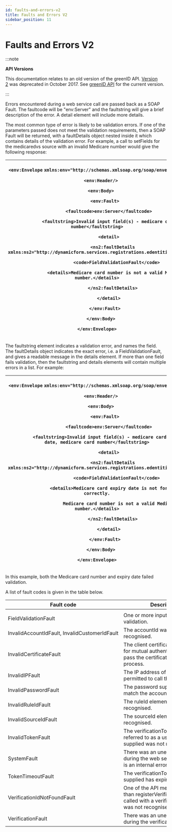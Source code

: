 ```yaml
---
id: faults-and-errors-v2
title: Faults and Errors V2
sidebar_position: 11
---
```


# Faults and Errors V2

:::note

**API Versions**

This documentation relates to an old version of the greenID API. [Version 2](https://vixverify.atlassian.net/wiki/display/GREEN/Version+2+greenID+API) was deprecated in October 2017. See [greenID API](https://vixverify.atlassian.net/wiki/spaces/GREEN/pages/8880212/greenID+API) for the current version.

:::

Errors encountered during a web service call are passed back as a SOAP Fault. The faultcode will be "env\:Server" and the faultstring will give a brief description of the error. A detail element will include more details.

The most common type of error is likely to be validation errors. If one of the parameters passed does not meet the validation requirements, then a SOAP Fault will be returned, with a faultDetails object nested inside it which contains details of the validation error. For example, a call to setFields for the medicaredvs source with an invalid Medicare number would give the following response:

| <p>`<env:Envelope` `xmlns:env="http://schemas.xmlsoap.org/soap/envelope/">`</p><p>`   <env:Header/>`</p><p>`   <env:Body>`</p><p>`      <env:Fault>`</p><p>`         <faultcode>env:Server</faultcode>`</p><p>`         <faultstring>Invalid input field(s) - medicare card number</faultstring>`</p><p>`         <detail>`</p><p>`            <ns2:faultDetails` `xmlns:ns2="http://dynamicform.services.registrations.edentiti.com/">`</p><p>`               <code>FieldValidationFault</code>`</p><p>`               <details>Medicare card number is not a valid Medicare number.</details>`</p><p>`            </ns2:faultDetails>`</p><p>`         </detail>`</p><p>`      </env:Fault>`</p><p>`   </env:Body>`</p><p>`</env:Envelope>`</p> |
| ------------------------------------------------------------------------------------------------------------------------------------------------------------------------------------------------------------------------------------------------------------------------------------------------------------------------------------------------------------------------------------------------------------------------------------------------------------------------------------------------------------------------------------------------------------------------------------------------------------------------------------------------------------------------------------------------------------------------------------------------- |

The faultstring element indicates a validation error, and names the field. The faultDetails object indicates the exact error, i.e. a FieldValidationFault, and gives a readable message in the details element. If more than one field fails validation, then the faultstring and details elements will contain multiple errors in a list. For example:

| <p>`<env:Envelope` `xmlns:env="http://schemas.xmlsoap.org/soap/envelope/">`</p><p>`   <env:Header/>`</p><p>`   <env:Body>`</p><p>`      <env:Fault>`</p><p>`         <faultcode>env:Server</faultcode>`</p><p>`         <faultstring>Invalid input field(s) - medicare card expiry date, medicare card number</faultstring>`</p><p>`         <detail>`</p><p>`            <ns2:faultDetails` `xmlns:ns2="http://dynamicform.services.registrations.edentiti.com/">`</p><p>`               <code>FieldValidationFault</code>`</p><p>`               <details>Medicare card expiry date is not formatted correctly.`</p><p>`                  Medicare card number is not a valid Medicare number.</details>`</p><p>`            </ns2:faultDetails>`</p><p>`         </detail>`</p><p>`      </env:Fault>`</p><p>`   </env:Body>`</p><p>`</env:Envelope>`</p> |
| ------------------------------------------------------------------------------------------------------------------------------------------------------------------------------------------------------------------------------------------------------------------------------------------------------------------------------------------------------------------------------------------------------------------------------------------------------------------------------------------------------------------------------------------------------------------------------------------------------------------------------------------------------------------------------------------------------------------------------------------------------------------------------------------------------------------------------------------------------------ |

In this example, both the Medicare card number and expiry date failed validation.

A list of fault codes is given in the table below.

| **Fault code**                                | **Description**                                                                                                  |
| --------------------------------------------- | ---------------------------------------------------------------------------------------------------------------- |
|                                               |                                                                                                                  |
| FieldValidationFault                          | One or more input fields failed validation.                                                                      |
| InvalidAccountIdFault, InvalidCustomerIdFault | The accountId was not recognised.                                                                                |
| InvalidCertificateFault                       | The client certificate presented for mutual authentication did not pass the certificate checking process.        |
| InvalidIPFault                                | The IP address of the client is not permitted to call the web service.                                           |
| InvalidPasswordFault                          | The password supplied did not match the accountId.                                                               |
| InvalidRuleIdFault                            | The ruleId element was not recognised.                                                                           |
| InvalidSourceIdFault                          | The sourceId element was not recognised.                                                                         |
| InvalidTokenFault                             | The verificationToken (also referred to as a userToken) supplied was not recognised.                             |
| SystemFault                                   | There was an unexpected error during the web service call. This is an internal error for greenID.                |
| TokenTimeoutFault                             | The verificationToken (userToken) supplied has expired.                                                          |
| VerificationIdNotFoundFault                   | One of the API methods other than registerVerification was called with a verificationId that was not recognised. |
| VerificationFault                             | There was an unexpected error during the verification process.                                                   |
